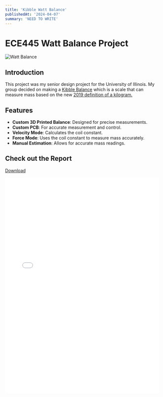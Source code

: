 ```yaml
---
title: 'Kibble Watt Balance'
publishedAt: '2024-04-07'
summary: 'NEED TO WRITE'
---
```


# ECE445 Watt Balance Project

![Watt Balance](/images/wattbalance/balance.jpeg)

## Introduction
This project was my senior design project for the University of Illinois. My group decided on making a [Kibble Balance](https://www.nist.gov/si-redefinition/kilogram-kibble-balance) which is
a scale that can measure mass based on the new [2019 definition of a kilogram.](https://omni.wikiwand.com/en/articles/2019_redefinition_of_the_SI_base_units)

## Features
- **Custom 3D Printed Balance**: Designed for precise measurements.
- **Custom PCB**: For accurate measurement and control.
- **Velocity Mode**: Calculates the coil constant.
- **Force Mode**: Uses the coil constant to measure mass accurately.
- **Manual Estimation**: Allows for accurate mass readings.

## Check out the Report

[Download](/docs/balance.pdf)

<embed src="/docs/balance.pdf" width="500" height="700" type="application/pdf" />
